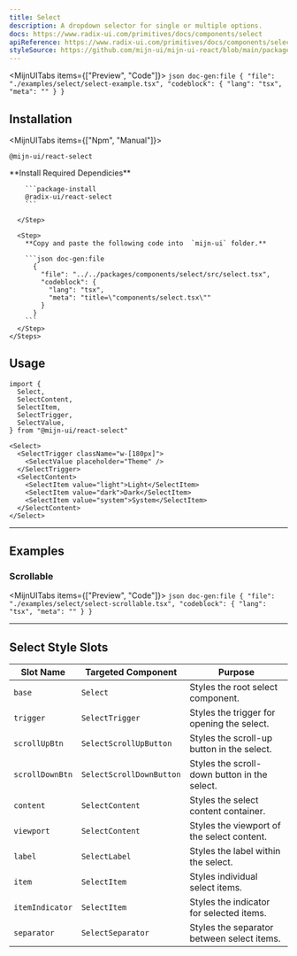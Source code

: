 ```yaml
---
title: Select
description: A dropdown selector for single or multiple options.
docs: https://www.radix-ui.com/primitives/docs/components/select
apiReference: https://www.radix-ui.com/primitives/docs/components/select#api-reference
styleSource: https://github.com/mijn-ui/mijn-ui-react/blob/main/packages/theme/src/components/select.ts
---
```



<MijnUITabs items={["Preview", "Code"]}>
  <MijnUITabsContent value="Preview">
    <ComponentPreview>
      <SelectExample />
    </ComponentPreview>
  </MijnUITabsContent>
  <MijnUITabsContent value="Code">
    ```json doc-gen:file
    {
      "file": "./examples/select/select-example.tsx",
      "codeblock": {
        "lang": "tsx",
        "meta": ""
      }
    }
    ```
  </MijnUITabsContent>
</MijnUITabs>

## Installation

<MijnUITabs items={["Npm", "Manual"]}>
  <MijnUITabsContent value="Npm">
  ```package-install
  @mijn-ui/react-select
  ```
  </MijnUITabsContent>
  <MijnUITabsContent value="Manual">
    <Steps>
      <Step>
        **Install Required Dependicies**

        ```package-install
        @radix-ui/react-select
        ```

      </Step>

      <Step>
        **Copy and paste the following code into  `mijn-ui` folder.**

        ```json doc-gen:file
          {
            "file": "../../packages/components/select/src/select.tsx",
            "codeblock": {
              "lang": "tsx",
              "meta": "title=\"components/select.tsx\""
            }
          }
        ```
      </Step>
    </Steps>

  </MijnUITabsContent>
</MijnUITabs>

## Usage

```tsx
import {
  Select,
  SelectContent,
  SelectItem,
  SelectTrigger,
  SelectValue,
} from "@mijn-ui/react-select"
```

```tsx
<Select>
  <SelectTrigger className="w-[180px]">
    <SelectValue placeholder="Theme" />
  </SelectTrigger>
  <SelectContent>
    <SelectItem value="light">Light</SelectItem>
    <SelectItem value="dark">Dark</SelectItem>
    <SelectItem value="system">System</SelectItem>
  </SelectContent>
</Select>
```

---

## Examples

### Scrollable

<MijnUITabs items={["Preview", "Code"]}>
  <MijnUITabsContent value="Preview">
    <ComponentPreview>
      <SelectScrollable />
    </ComponentPreview>
  </MijnUITabsContent>
  <MijnUITabsContent value="Code">
    ```json doc-gen:file
    {
      "file": "./examples/select/select-scrollable.tsx",
      "codeblock": {
        "lang": "tsx",
        "meta": ""
      }
    }
    ```
  </MijnUITabsContent>
</MijnUITabs>

---

## Select Style Slots

| **Slot Name**   | **Targeted Component**   | **Purpose**                                  |
| --------------- | ------------------------ | -------------------------------------------- |
| `base`          | `Select`                 | Styles the root select component.            |
| `trigger`       | `SelectTrigger`          | Styles the trigger for opening the select.   |
| `scrollUpBtn`   | `SelectScrollUpButton`   | Styles the scroll-up button in the select.   |
| `scrollDownBtn` | `SelectScrollDownButton` | Styles the scroll-down button in the select. |
| `content`       | `SelectContent`          | Styles the select content container.         |
| `viewport`      | `SelectContent`          | Styles the viewport of the select content.   |
| `label`         | `SelectLabel`            | Styles the label within the select.          |
| `item`          | `SelectItem`             | Styles individual select items.              |
| `itemIndicator` | `SelectItem`             | Styles the indicator for selected items.     |
| `separator`     | `SelectSeparator`        | Styles the separator between select items.   |
